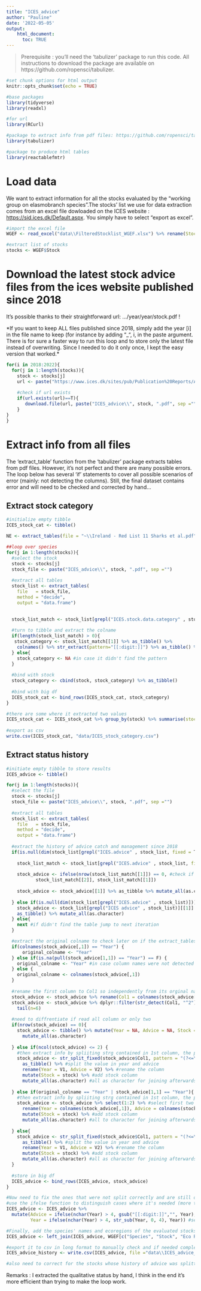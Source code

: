 ```yaml
---
title: "ICES_advice"
author: "Pauline"
date: '2022-05-05'
output:
    html_document:
      toc: TRUE
---
```

> Prerequisite : you'll need the 'tabulizer' package to run this code. All instructions to download the package are available on https://github.com/ropensci/tabulizer.

```r
#set chunk options for html output
knitr::opts_chunk$set(echo = TRUE)

#base packages
library(tidyverse)
library(readxl)

#for url
library(RCurl)

#package to extract info from pdf files: https://github.com/ropensci/tabulizer
library(tabulizer)

#package to produce html tables
library(reactablefmtr)
```

# Load data
We want to extract information for all the stocks evaluated by the "working group on elasmobranch species".The stocks' list we use for data extraction comes from an excel file dowloaded on the ICES website : <https://sid.ices.dk/Default.aspx>. You simply have to select "export as excel".   
```r
#import the excel file
WGEF <- read_excel("data\\FilteredStocklist_WGEF.xlsx") %>% rename(Stock = `Stock Key Label`)

#extract list of stocks
stocks <- WGEF$Stock
```

# Download the latest stock advice files from the ices website published since 2018
It's possible thanks to their straightforward url: .../year/year/stock.pdf !  

*If you want to keep ALL files published since 2018, simply add the year [i] in the file name to keep (for instance by adding "_", i, in the paste argument. There is for sure a faster way to run this loop and to store only the latest file instead of overwriting. Since I needed to do it only once, I kept the easy version that worked.*

```r
for(i in 2018:2022){
  for(j in 1:length(stocks)){
    stock <- stocks[j]
    url <- paste("https://www.ices.dk/sites/pub/Publication%20Reports/Advice/",i, "/", i, "/", stock, ".pdf", sep = "")
    
    #check if url exists
    if(url.exists(url)==T){
       download.file(url, paste("ICES_advice\\", stock, ".pdf", sep =""), mode = "wb")
    }
}
}
```

# Extract info from all files
  
The 'extract_table' function from the 'tabulizer' package extracts tables from pdf files. However, it's not perfect and there are many possible errors. The loop below has several 'if' statements to cover all possible scenarios of error (mainly: not detecting the columns). Still, the final dataset contains error and will need to be checked and corrected by hand...  

## Extract stock category
```r
#initialize empty tibble
ICES_stock_cat <- tibble()

NE <- extract_tables(file = "~\\Ireland - Red List 11 Sharks et al.pdf", method= "decide", output = "data.frame", pages = c(1))

##loop over species
for(j in 1:length(stocks)){
  #select the stock
  stock <- stocks[j]
  stock_file <- paste("ICES_advice\\", stock, ".pdf", sep ="")
  
  #extract all tables
  stock_list <- extract_tables(
    file   = stock_file, 
    method = "decide", 
    output = "data.frame")
  

  stock_list_match <- stock_list[grepl("ICES.stock.data.category" , stock_list, fixed = T)] #match pattern
  
  #turn to tibble and extract the colname
  if(length(stock_list_match) > 0){
   stock_category <- stock_list_match[[1]] %>% as_tibble() %>% 
    colnames() %>% str_extract(pattern="[[:digit:]]") %>% as_tibble() %>% drop_na() %>% pull(value) 
  } else{
    stock_category <- NA #in case it didn't find the pattern
  }
   
  #bind with stock
  stock_category <- cbind(stock, stock_category) %>% as_tibble()
  
  #bind with big df
  ICES_stock_cat <- bind_rows(ICES_stock_cat, stock_category)
}

#there are some where it extracted two values
ICES_stock_cat <- ICES_stock_cat %>% group_by(stock) %>% summarise(stock_category = first(stock_category))
  
#export as csv
write.csv(ICES_stock_cat, "data/ICES_stock_category.csv")
```

## Extract status history
```r
#initiate empty tibble to store results
ICES_advice <- tibble()

for(j in 1:length(stocks)){
  #select the file
  stock <- stocks[j]
  stock_file <- paste("ICES_advice\\", stock, ".pdf", sep ="")
  
  #extract all tables
  stock_list <- extract_tables(
    file   = stock_file, 
    method = "decide", 
    output = "data.frame")
 
  #extract the history of advice catch and management since 2018
  if(is.null(dim(stock_list[grepl("ICES.advice" , stock_list, fixed = T)])) == F){ #if he finds the pattern as is
    
    stock_list_match <- stock_list[grepl("ICES.advice" , stock_list, fixed = T)] #match pattern 
    
    stock_advice <- ifelse(nrow(stock_list_match[[1]]) == 0, #check if got right one (more than 0 rows in any case, otherwise caught a title)
           stock_list_match[[2]], stock_list_match[[1]])
    
    stock_advice <- stock_advice[[1]] %>% as_tibble %>% mutate_all(as.character) #extract the table
    
  } else if(is.null(dim(stock_list[grepl("ICES.advice" , stock_list)])) == F) {
    stock_advice <- stock_list[grepl("ICES advice" , stock_list)][[1]] %>% #extract the first df where he finds ICES.advice as is
    as_tibble() %>% mutate_all(as.character)
  } else{
    next #if didn't find the table jump to next iteration
  }

  #extract the original colname to check later on if the extract_tables function read it correctly
  if(colnames(stock_advice[,1]) == "Year") {
      original_colname <- "Year"
  } else if(is.na(pull(stock_advice[1,1]) == "Year") == F) {
    original_colname <- "Year" #in case column names were not detected but column still well separated
  } else {
    original_colname <- colnames(stock_advice[,1])
  }
  
  #rename the first column to Col1 so independently from its orginal name you can now refer to it
  stock_advice <- stock_advice %>% rename(Col1 = colnames(stock_advice[,1]))
  stock_advice <- stock_advice %>% dplyr::filter(str_detect(Col1, "^2")) %>% #select columns that starts with 2 for the years
    tail(n=6)
  
  #need to diffrentiate if read all column or only two
  if(nrow(stock_advice) == 0){
    stock_advice <- tibble() %>% mutate(Year = NA, Advice = NA, Stock = stock) %>% #if didn't find
      mutate_all(as.character)
    
  } else if(ncol(stock_advice) <= 2) {
    #then extract info by spliiting strg contained in 1st column, the pattern
    stock_advice <- str_split_fixed(stock_advice$Col1, pattern = "(?<=\\D)(?=\\d)|(?<=\\d)(?=\\D)", n = 2) %>% 
      as_tibble() %>% #split the value in year and advice
      rename(Year = V1, Advice = V2) %>% #rename the column
      mutate(Stock = stock) %>% #add stock column
      mutate_all(as.character) #all as character for joining afterwards
    
  } else if(original_colname == "Year" | stock_advice[1,1] == "Year"){
    #then extract info by spliiting strg contained in 1st column, the pattern
    stock_advice <- stock_advice %>% select(1:2) %>% #select first two columns
      rename(Year = colnames(stock_advice[,1]), Advice = colnames(stock_advice[,2])) %>% #rename first two columns
      mutate(Stock = stock) %>% #add stock column
      mutate_all(as.character) #all to character for joining afterwards
    
  } else{
    stock_advice <- str_split_fixed(stock_advice$Col1, pattern = "(?<=\\D)(?=\\d)|(?<=\\d)(?=\\D)", n = 2) %>% 
      as_tibble() %>% #split the value in year and advice
      rename(Year = V1, Advice = V2) %>% #rename the column
      mutate(Stock = stock) %>% #add stock column
      mutate_all(as.character) #all as character for joining afterwards
  }
  
  #store in big df
  ICES_advice <- bind_rows(ICES_advice, stock_advice)
}

#Now need to fix the ones that were not split correctly and are still on one column
#use the ifelse function to distinguish cases where it's needed (more than 4 characters in r column)
ICES_advice <- ICES_advice %>% 
  mutate(Advice = ifelse(nchar(Year) > 4, gsub("[[:digit:]]","", Year), Advice), #suppress digits from the strg and assign it to advice
         Year = ifelse(nchar(Year) > 4, str_sub(Year, 0, 4), Year)) #select only first four characters to get the year

#Finally, add the species' names and ecoregions of the evaluated stocks to the df
ICES_advice <- left_join(ICES_advice, WGEF[c("Species", "Stock", "Eco Region")], by = "Stock")

#export it to csv in long format to manually check and if needed complete
ICES_advice_history <- write.csv(ICES_advice, file ="data\\ICES_advice_history.csv")

#also need to correct for the stocks whose history of advice was splitted on two pages --> the year values will stop earlier than 2020 for instance
```

Remarks : I extracted the qualitative status by hand, I think in the end it's more efficient than trying to make the loop work.